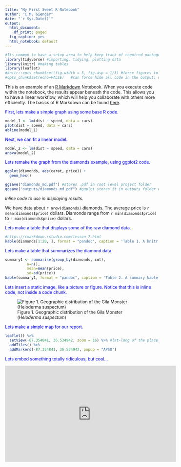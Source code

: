 ```yaml
---
title: "My First Sweet R Notebook"
author: "C.M. Gienger"
date: "`r Sys.Date()`"
output:
  html_document:
    df_print: paged
  fig_caption: yes
  html_notebook: default
---
```


```r
#Its common to have a setup area to help keep track of required packages and formatting options
library(tidyverse) #importing, tidying, plotting data
library(knitr) #making tables
library(leaflet)
#knitr::opts_chunk$set(fig.width = 5, fig.asp = 1/3) #force figures to be a certain size and aspect ratio
#opts_chunk$set(echo=FALSE)   #can force hide all code in the output; disables 'code folding'
```

This is an example of an [R Markdown](http://rmarkdown.rstudio.com) Notebook. When you execute code within the notebook, the results appear beneath the code. This allows you to have a linear workflow, which will help you collaborate with others more efficiently. The basics of R Markdown can be found [here](https://r4ds.had.co.nz/r-markdown.html). 

<span style="color:blue">First, lets make a simple graph using some base R code.</span>
```r
model_1 <- lm(dist ~ speed, data = cars)
plot(dist ~ speed, data = cars)
abline(model_1)

```

<span style="color:blue">Next, we can fit a linear model.</span>
```r
model_2 <- lm(dist ~ speed, data = cars)
anova(model_2)
```

<span style="color:blue">Lets remake the graph from the diamonds example, using ggplot2 code.</span>

```r
ggplot(diamonds, aes(carat, price)) +
  geom_hex()

ggsave("diamonds_md.pdf") #stores .pdf in root level project folder
ggsave("outputs/diamonds_md.pdf") #ggplot stores it in outputs folder we created previously
```

*Inline code to use in displaying results.*  

We have data about `r nrow(diamonds)` diamonds. The average price is `r mean(diamonds$price)` dollars. Diamonds range from `r min(diamonds$price)` to `r max(diamonds$price)` dollars.

<span style="color:blue">Lets make a table that displays some of the raw diamond data.</span>

```r
#https://rmarkdown.rstudio.com/lesson-7.html
kable(diamonds[1:20, ], format = "pandoc", caption = 'Table 1. A knitr kable displaying the first 20 diamonds in the data set.')

```

<span style="color:blue">Lets make a table that summarizes the diamond data.</span>

```r
summary1 <- summarise(group_by(diamonds, cut),
          n=n(), 
          mean=mean(price), 
          sd=sd(price))
kable(summary1, format = "pandoc", caption = 'Table 2. A summary kable displaying number, mean, and standard deviation for each of five cuts of diamond.')
```

<span style="color:blue">Lets insert a static image, like a picture or figure. Notice that this is inline code, not inside a code chunk.</span>

![Figure 1. Geographic distribution of the Gila Monster (*Heloderma suspectum*)](images/gila_range_map.jpg)

<span style="color:blue">Lets make a simple map for our report.</span>
```r
leaflet() %>%
  setView(-87.354841, 36.534942, zoom = 16) %>% #lat-long of the place of interest
  addTiles() %>%
  addMarkers(-87.354841, 36.534942, popup = "APSU")
```

<span style="color:blue">Lets embed something totally ridiculous, but cool...</span>

<iframe width="560" height="315" src="https://www.youtube.com/embed/8RXYN0DnYeU" frameborder="0" allowfullscreen></iframe>


